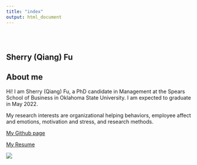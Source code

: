 ```yaml
---
title: "index"
output: html_document
---
```


<style type="text/css">
.title {
  display: none;
}

#getting-started img {
  margin-right: 10px;
}

</style>

<div class="row" style="padding-top: 30px;">
<div class="col-sm-6">

# **Sherry (Qiang) Fu**

## About me

Hi! I am Sherry (Qiang) Fu, a PhD candidate in Management at the Spears School of Business in Oklahoma State University.
I am expected to graduate in May 2022.

My research interests are organizational helping behaviors, employee affect and emotions, motivation and stress, and research methods. 

[My Github page](https://github.com/fuqiangg)


[My Resume](https://drive.google.com/file/d/10iu5ER7NiOvsmsJupH0yGerr6t_fjr_T/view?usp=sharing)
</div>
<div class="col-sm-6">



![](images/IMG_6111.JPG)
</a>
</div>
